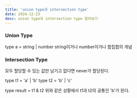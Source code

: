 ```yaml
---
title: 'union type과 intersection type'
date: 2024-12-23
desc: union type과 intersection type 알아보기
---
```


### Union Type

type a = string | number
string이거나 number이거나
합집합의 개념

### Intersection Type

모두 할당할 수 있는 값만 남기고 없다면 never가 할당된다.

type t1 = 'a' | 'b'
type t2 = 'b' | 'c'

type result = t1 & t2
위와 같은 상황에서 t1과 t2의 공통인 'b'가 된다.
